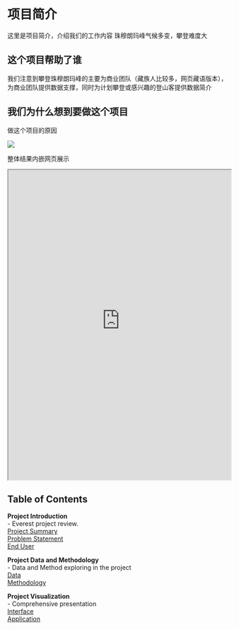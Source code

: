 # 项目简介 {.unnumbered}

这里是项目简介，介绍我们的工作内容
珠穆朗玛峰气候多变，攀登难度大

## 这个项目帮助了谁

我们注意到攀登珠穆朗玛峰的主要为商业团队（藏族人比较多，网页藏语版本），为商业团队提供数据支撑，同时为计划攀登或感兴趣的登山客提供数据简介


## 我们为什么想到要做这个项目

做这个项目的原因

![](./images/mountain.jpg)

整体结果内嵌网页展示

:::{.column-page}

<iframe src='https://ollielballinger.users.earthengine.app/view/rojavaoil' width='100%' height='700px'></iframe>

:::

## Table of Contents

**Project Introduction**  
- Everest project review.  
     [Project Summary](Project Summary.qmd)  
     [Problem Statement](Problem Statement.qmd)  
     [End User](End User.qmd)  

**Project Data and Methodology**  
- Data and Method exploring in the project  
     [Data](Data.qmd)  
     [Methodology](Methodology.qmd)  

**Project Visualization**  
- Comprehensive presentation  
     [Interface](Interface.qmd)  
     [Application](Application.qmd)  